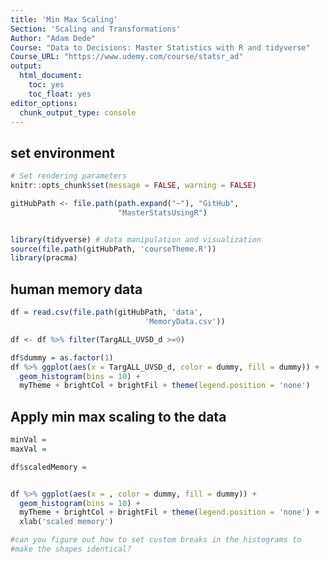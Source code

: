 ```yaml
---
title: 'Min Max Scaling'
Section: 'Scaling and Transformations'
Author: "Adam Dede"
Course: "Data to Decisions: Master Statistics with R and tidyverse"
Course_URL: "https://www.udemy.com/course/statsr_ad" 
output:
  html_document:
    toc: yes
    toc_float: yes
editor_options:
  chunk_output_type: console
---
```



## set environment

```r

# Set rendering parameters
knitr::opts_chunk$set(message = FALSE, warning = FALSE)

gitHubPath <- file.path(path.expand("~"), "GitHub", 
                        "MasterStatsUsingR")


library(tidyverse) # data manipulation and visualization
source(file.path(gitHubPath, 'courseTheme.R'))
library(pracma)

```

## human memory data 

```r

df = read.csv(file.path(gitHubPath, 'data', 
                              'MemoryData.csv'))

df <- df %>% filter(TargALL_UVSD_d >=0)

df$dummy = as.factor(1)
df %>% ggplot(aes(x = TargALL_UVSD_d, color = dummy, fill = dummy)) + 
  geom_histogram(bins = 10) + 
  myTheme + brightCol + brightFil + theme(legend.position = 'none')

```

## Apply min max scaling to the data

```r

minVal = 
maxVal = 

df$scaledMemory = 


df %>% ggplot(aes(x = , color = dummy, fill = dummy)) + 
  geom_histogram(bins = 10) + 
  myTheme + brightCol + brightFil + theme(legend.position = 'none') + 
  xlab('scaled memory') 

#can you figure out how to set custom breaks in the histograms to 
#make the shapes identical? 

```

